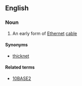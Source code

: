 ==English==
{{wikipedia}}

===Noun===
{{en-noun|?}}

# {{computing}} An early form of [[Ethernet]] [[cable]]

====Synonyms====
* [[thicknet]]

====Related terms====
* [[10BASE2]]